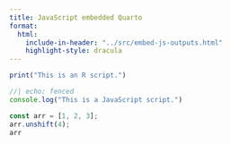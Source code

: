 ```yaml
---
title: JavaScript embedded Quarto
format:
  html:
    include-in-header: "../src/embed-js-outputs.html"
    highlight-style: dracula
---
```


```r
print("This is an R script.")
```

```js
//| echo: fenced
console.log("This is a JavaScript script.")
```

```js
const arr = [1, 2, 3];
arr.unshift(4);
arr
```


